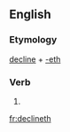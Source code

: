 ==English==

===Etymology===
[[decline]] + [[-eth]]

===Verb===
{{head|en|verb form}}

# {{en-archaic third-person singular of|decline}}

[[fr:declineth]]